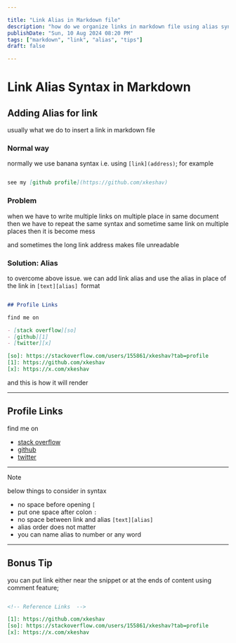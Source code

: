 ```yaml
---

title: "Link Alias in Markdown file"
description: "how do we organize links in markdown file using alias syntax "
publishDate: "Sun, 10 Aug 2024 08:20 PM"
tags: ["markdown", "link", "alias", "tips"]
draft: false

---
```


# Link Alias Syntax in Markdown


## Adding Alias for link

usually what we do to insert a link in markdown file


### Normal way
 normally we use banana syntax i.e. using `[link](address)`; for example

```md title="README.md"

see my [github profile](https://github.com/xkeshav)
```

### Problem

 when we have to write multiple links on multiple place in same document then we have to repeat the same syntax  and sometime same link on multiple places then it is become mess

and sometimes the long link address makes file unreadable


### Solution: Alias

to overcome above issue. we can add link alias and use the alias in place of the link in `[text][alias] `format



```md title="README.md"

## Profile Links

find me on

- [stack overflow][so]
- [github][1]
- [twitter][x]

[so]: https://stackoverflow.com/users/155861/xkeshav?tab=profile
[1]: https://github.com/xkeshav
[x]: https://x.com/xkeshav

```

and this is how it will render

---
## Profile Links

find me on

- [stack overflow][so]
- [github][1]
- [twitter][x]

[so]: https://stackoverflow.com/users/155861/xkeshav?tab=profile
[1]: https://github.com/xkeshav
[x]: https://x.com/xkeshav

---

> [!NOTE]

below things to consider in syntax

 - no space before opening `[`
 - put one space after colon `:`
 - no space between link and alias `[text][alias]`
 - alias order does not matter
 - you can name alias to number or any word

---


## Bonus Tip

you can put link either near the snippet or at the ends of content using comment feature;

```markdown title="README.md"

<!-- Reference Links  -->

[1]: https://github.com/xkeshav
[so]: https://stackoverflow.com/users/155861/xkeshav?tab=profile
[x]: https://x.com/xkeshav

```
